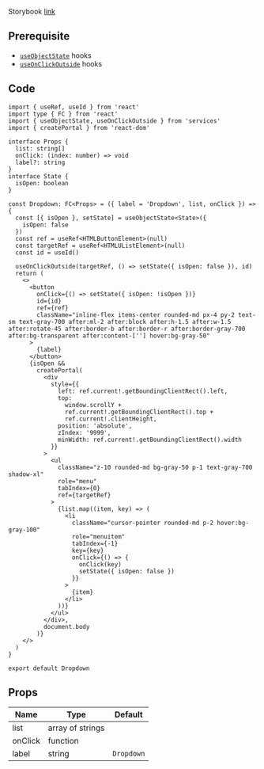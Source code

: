 
Storybook [link](https://components.kidow.me/?path=/story/navigation--dropdown)

## Prerequisite

- [`useObjectState`](/docs/hooks/useObjectState) hooks
- [`useOnClickOutside`](/docs/hooks/useOnClickOutside) hooks

## Code

```tsx title="components/Dropdown/index.tsx"
import { useRef, useId } from 'react'
import type { FC } from 'react'
import { useObjectState, useOnClickOutside } from 'services'
import { createPortal } from 'react-dom'

interface Props {
  list: string[]
  onClick: (index: number) => void
  label?: string
}
interface State {
  isOpen: boolean
}

const Dropdown: FC<Props> = ({ label = 'Dropdown', list, onClick }) => {
  const [{ isOpen }, setState] = useObjectState<State>({
    isOpen: false
  })
  const ref = useRef<HTMLButtonElement>(null)
  const targetRef = useRef<HTMLUListElement>(null)
  const id = useId()

  useOnClickOutside(targetRef, () => setState({ isOpen: false }), id)
  return (
    <>
      <button
        onClick={() => setState({ isOpen: !isOpen })}
        id={id}
        ref={ref}
        className="inline-flex items-center rounded-md px-4 py-2 text-sm text-gray-700 after:ml-2 after:block after:h-1.5 after:w-1.5 after:rotate-45 after:border-b after:border-r after:border-gray-700 after:bg-transparent after:content-[''] hover:bg-gray-50"
      >
        {label}
      </button>
      {isOpen &&
        createPortal(
          <div
            style={{
              left: ref.current!.getBoundingClientRect().left,
              top:
                window.scrollY +
                ref.current!.getBoundingClientRect().top +
                ref.current!.clientHeight,
              position: 'absolute',
              zIndex: '9999',
              minWidth: ref.current!.getBoundingClientRect().width
            }}
          >
            <ul
              className="z-10 rounded-md bg-gray-50 p-1 text-gray-700 shadow-xl"
              role="menu"
              tabIndex={0}
              ref={targetRef}
            >
              {list.map((item, key) => (
                <li
                  className="cursor-pointer rounded-md p-2 hover:bg-gray-100"
                  role="menuitem"
                  tabIndex={-1}
                  key={key}
                  onClick={() => {
                    onClick(key)
                    setState({ isOpen: false })
                  }}
                >
                  {item}
                </li>
              ))}
            </ul>
          </div>,
          document.body
        )}
    </>
  )
}

export default Dropdown
```

## Props

| Name                | Type             | Default    |
| ------------------- | ---------------- | ---------- |
| list<Required />    | array of strings |            |
| onClick<Required /> | function         |            |
| label               | string           | `Dropdown` |
